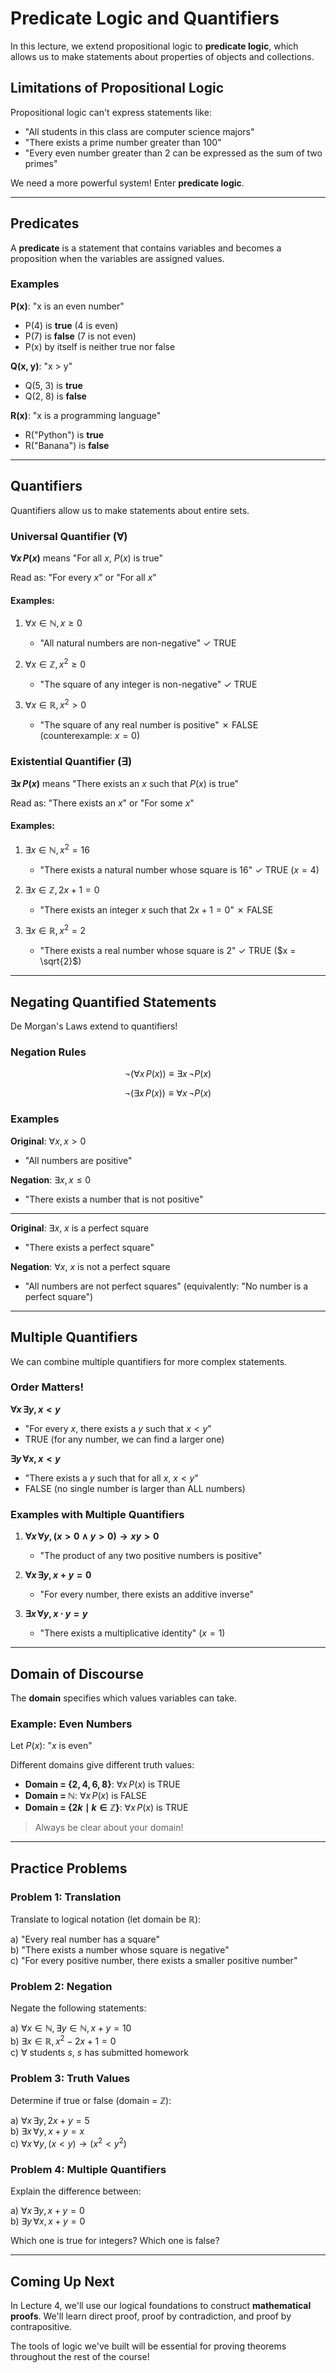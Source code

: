 # Predicate Logic and Quantifiers

In this lecture, we extend propositional logic to **predicate logic**, which allows us to make statements about properties of objects and collections.

## Limitations of Propositional Logic

Propositional logic can't express statements like:

- "All students in this class are computer science majors"
- "There exists a prime number greater than 100"
- "Every even number greater than 2 can be expressed as the sum of two primes"

We need a more powerful system! Enter **predicate logic**.

---

## Predicates

A **predicate** is a statement that contains variables and becomes a proposition when the variables are assigned values.

### Examples

**P(x)**: "x is an even number"

- P(4) is **true** (4 is even)
- P(7) is **false** (7 is not even)
- P(x) by itself is neither true nor false

**Q(x, y)**: "x > y"

- Q(5, 3) is **true**
- Q(2, 8) is **false**

**R(x)**: "x is a programming language"

- R("Python") is **true**
- R("Banana") is **false**

---

## Quantifiers

Quantifiers allow us to make statements about entire sets.

### Universal Quantifier ($\forall$)

**$\forall x \, P(x)$** means "For all $x$, $P(x)$ is true"

Read as: "For every $x$" or "For all $x$"

#### Examples:

1. $\forall x \in \mathbb{N}, x \geq 0$

   - "All natural numbers are non-negative" ✓ TRUE

2. $\forall x \in \mathbb{Z}, x^2 \geq 0$

   - "The square of any integer is non-negative" ✓ TRUE

3. $\forall x \in \mathbb{R}, x^2 > 0$
   - "The square of any real number is positive" ✗ FALSE (counterexample: $x = 0$)

### Existential Quantifier ($\exists$)

**$\exists x \, P(x)$** means "There exists an $x$ such that $P(x)$ is true"

Read as: "There exists an $x$" or "For some $x$"

#### Examples:

1. $\exists x \in \mathbb{N}, x^2 = 16$

   - "There exists a natural number whose square is 16" ✓ TRUE ($x = 4$)

2. $\exists x \in \mathbb{Z}, 2x + 1 = 0$

   - "There exists an integer $x$ such that $2x + 1 = 0$" ✗ FALSE

3. $\exists x \in \mathbb{R}, x^2 = 2$
   - "There exists a real number whose square is 2" ✓ TRUE ($x = \sqrt{2}$)

---

## Negating Quantified Statements

De Morgan's Laws extend to quantifiers!

### Negation Rules

$$
\neg(\forall x \, P(x)) \equiv \exists x \, \neg P(x)
$$

$$
\neg(\exists x \, P(x)) \equiv \forall x \, \neg P(x)
$$

### Examples

**Original**: $\forall x, x > 0$

- "All numbers are positive"

**Negation**: $\exists x, x \leq 0$

- "There exists a number that is not positive"

---

**Original**: $\exists x$, $x$ is a perfect square

- "There exists a perfect square"

**Negation**: $\forall x$, $x$ is not a perfect square

- "All numbers are not perfect squares" (equivalently: "No number is a perfect square")

---

## Multiple Quantifiers

We can combine multiple quantifiers for more complex statements.

### Order Matters!

**$\forall x \, \exists y, x < y$**

- "For every $x$, there exists a $y$ such that $x < y$"
- TRUE (for any number, we can find a larger one)

**$\exists y \, \forall x, x < y$**

- "There exists a $y$ such that for all $x$, $x < y$"
- FALSE (no single number is larger than ALL numbers)

### Examples with Multiple Quantifiers

1. **$\forall x \, \forall y, (x > 0 \land y > 0) \to xy > 0$**

   - "The product of any two positive numbers is positive"

2. **$\forall x \, \exists y, x + y = 0$**

   - "For every number, there exists an additive inverse"

3. **$\exists x \, \forall y, x \cdot y = y$**
   - "There exists a multiplicative identity" ($x = 1$)

---

## Domain of Discourse

The **domain** specifies which values variables can take.

### Example: Even Numbers

Let $P(x)$: "$x$ is even"

Different domains give different truth values:

- **Domain = $\{2, 4, 6, 8\}$**: $\forall x \, P(x)$ is TRUE
- **Domain = $\mathbb{N}$**: $\forall x \, P(x)$ is FALSE
- **Domain = $\{2k \mid k \in \mathbb{Z}\}$**: $\forall x \, P(x)$ is TRUE

> Always be clear about your domain!

---

## Practice Problems

### Problem 1: Translation

Translate to logical notation (let domain be $\mathbb{R}$):

a) "Every real number has a square"  
b) "There exists a number whose square is negative"  
c) "For every positive number, there exists a smaller positive number"

### Problem 2: Negation

Negate the following statements:

a) $\forall x \in \mathbb{N}, \exists y \in \mathbb{N}, x + y = 10$  
b) $\exists x \in \mathbb{R}, x^2 - 2x + 1 = 0$  
c) $\forall$ students $s$, $s$ has submitted homework

### Problem 3: Truth Values

Determine if true or false (domain = $\mathbb{Z}$):

a) $\forall x \, \exists y, 2x + y = 5$  
b) $\exists x \, \forall y, x + y = x$  
c) $\forall x \, \forall y, (x < y) \to (x^2 < y^2)$

### Problem 4: Multiple Quantifiers

Explain the difference between:

a) $\forall x \, \exists y, x + y = 0$  
b) $\exists y \, \forall x, x + y = 0$

Which one is true for integers? Which one is false?

---

## Coming Up Next

In Lecture 4, we'll use our logical foundations to construct **mathematical proofs**. We'll learn direct proof, proof by contradiction, and proof by contrapositive.

The tools of logic we've built will be essential for proving theorems throughout the rest of the course!
